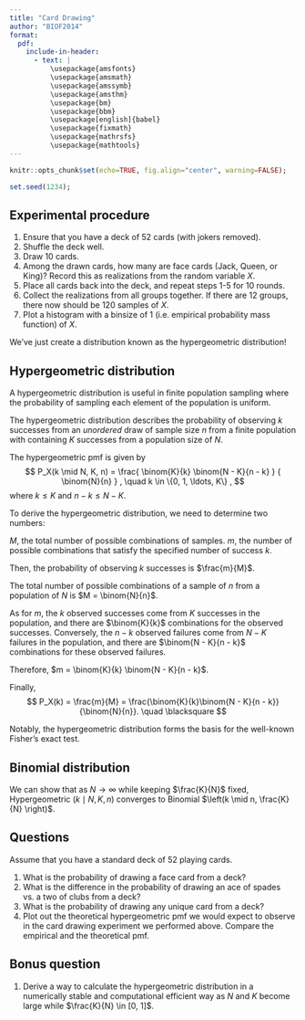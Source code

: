 ```yaml
---
title: "Card Drawing"
author: "BIOF2014"
format:
  pdf:
    include-in-header:
      - text: |
          \usepackage{amsfonts}
          \usepackage{amsmath}
          \usepackage{amssymb}
          \usepackage{amsthm}
          \usepackage{bm}
          \usepackage{bbm}
          \usepackage[english]{babel}
          \usepackage{fixmath}
          \usepackage{mathrsfs}
          \usepackage{mathtools}
---
```


```r
knitr::opts_chunk$set(echo=TRUE, fig.align="center", warning=FALSE);
```

```r
set.seed(1234);
```


## Experimental procedure

1. Ensure that you have a deck of 52 cards (with jokers removed).
2. Shuffle the deck well.
3. Draw 10 cards.
4. Among the drawn cards, how many are face cards (Jack, Queen, or King)?
   Record this as realizations from the random variable $X$.
5. Place all cards back into the deck, and repeat steps 1-5 for 10 rounds.
6. Collect the realizations from all groups together. 
   If there are 12 groups, there now should be 120 samples of $X$.
7. Plot a histogram with a binsize of 1 (i.e. empirical probability mass 
   function) of $X$.

We've just create a distribution known as the hypergeometric distribution!


## Hypergeometric distribution

A hypergeometric distribution is useful in finite population sampling
where the probability of sampling each element of the population is 
uniform.

The hypergeometric distribution describes the probability of observing
$k$ successes from an *unordered* draw of sample size $n$ from a finite 
population with containing $K$ successes from a population size of $N$.

The hypergeometric pmf is given by
$$
P_X(k \mid N, K, n) = \frac{ \binom{K}{k} \binom{N - K}{n - k} }
 { \binom{N}{n} } ,
 \quad k \in \{0, 1, \ldots, K\} ,
$$
where $k \le K$ and $n - k \le N - K$.

To derive the hypergeometric distribution, we need to
determine two numbers:

$M$, the total number of possible combinations of samples.
$m$, the number of possible combinations that satisfy the specified
   number of success $k$.  

Then, the probability of observing $k$ successes is $\frac{m}{M}$.

The total number of possible combinations of a sample of $n$ 
from a population of $N$ is $M = \binom{N}{n}$.

As for $m$, the $k$ observed successes come from $K$ successes in the 
population, and there are $\binom{K}{k}$ combinations for the
observed successes.
Conversely, the $n - k$ observed failures come from $N - K$ failures
in the population, and there are $\binom{N - K}{n - k}$ combinations
for these observed failures.

Therefore, $m = \binom{K}{k} \binom{N - K}{n - k}$.

Finally,
$$
P_X(k) = \frac{m}{M} 
 = \frac{\binom{K}{k}\binom{N - K}{n - k}}{\binom{N}{n}}.
 \quad \blacksquare
$$

Notably, the hypergeometric distribution forms the basis for the 
well-known Fisher's exact test.


## Binomial distribution

We can show that as $N \rightarrow \infty$ while keeping $\frac{K}{N}$
fixed, Hypergeometric $\left(k \mid N, K, n\right)$ converges to 
Binomial $\left(k \mid n, \frac{K}{N} \right)$.


## Questions

Assume that you have a standard deck of 52 playing cards.

1. What is the probability of drawing a face card from a deck?
2. What is the difference in the probability of drawing an ace of spades 
   vs. a two of clubs from a deck?
3. What is the probability of drawing any unique card from a deck?
4. Plot out the theoretical hypergeometric pmf we would expect to 
   observe in the card drawing experiment we performed above.
   Compare the empirical and the theoretical pmf.

## Bonus question

1. Derive a way to calculate the hypergeometric distribution in a numerically
stable and computational efficient way as $N$ and $K$ become large while 
$\frac{K}{N} \in [0, 1]$.


